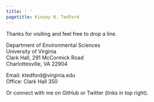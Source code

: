 ```yaml
---
title: ' '
pagetitle: Kinsey N. Tedford
---
```


<link rel="stylesheet" href="styles.css" type="text/css">

Thanks for visiting and feel free to drop a line.

Department of Environmental Sciences<br>
University of Virginia<br>
Clark Hall, 291 McCormick Road<br>
Charlottesville, VA 22904<br>

Email: ktedford@virginia.edu<br>
Office: Clark Hall 350<br>

Or connect with me on GitHub or Twitter (links in top right).